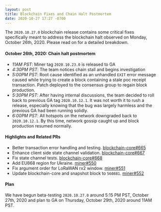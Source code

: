 ```yaml
---
layout: post
title: Blockchain Fixes and Chain Halt Postmortem
date: 2020-10-27 17:27 -0700
---
```


The `2020.10.27.0` blockchain release contains some critical fixes specifically meant to address the
blockchain halt observed on Monday, October 26th, 2020. Please read on for a detailed breakdown.

<!--truncate-->

#### October 26th, 2020: Chain halt postmortem

- _11AM PST_: Miner tag `2020.10.23.0` is released to GA
- _4:30PM PST_: The team notices chain stall and begins investigation
- _5:00PM PST_: Root cause identified as an unhandled `EXIT` error message caused while trying to
  create a block containing a stale poc receipt transaction. Patch deployed to the consensus group
  to regain block production.
- _5:30PM PST_: After having internal discussions, the team decided to roll back to previous GA tag
  `2020.10.12.1`. It was not worth it to rush a release, especially knowing that the bug was largely
  harmless and the previous GA had been running solidly.
- _6:00PM PST_: All hotspots on the network downgraded back to `2020.10.12.1`. By this time, network
  gossip caught up and block production resumed normally.

#### Highlights and Related PRs

- Better transaction error handling and testing.
  [blockchain-core#665](https://github.com/helium/blockchain-core/pull/665)
- Enhance client side state channel validation.
  [blockchain-core#667](https://github.com/helium/blockchain-core/pull/667)
- Fix state channel tests. [blockchain-core#668](https://github.com/helium/blockchain-core/pull/668)
- Add EU868 region for Ukraine. [miner#550](https://github.com/helium/miner/pull/550)
- Fix argument order for LoRaWAN rx2 window. [miner#551](https://github.com/helium/miner/pull/551)
- Update blockchain-core and snapshot block to `560881`.
  [miner#552](https://github.com/helium/miner/pull/552)

#### Plan

We have begun beta-testing `2020.10.27.0` around 5:15 PM PST, October 27th, 2020 and plan to GA on
Thursday, October 29th, 2020 around 11AM PST.

